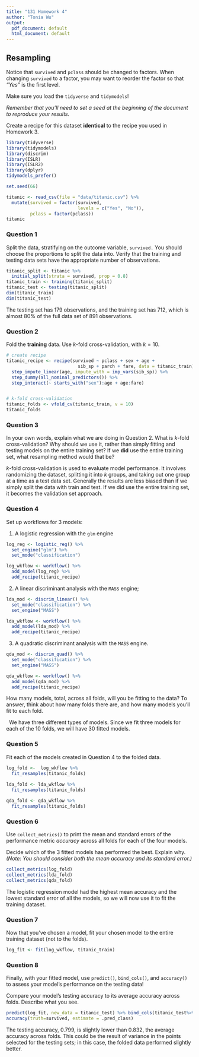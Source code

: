 ```yaml
---
title: "131 Homework 4"
author: "Tonia Wu"
output:
  pdf_document: default
  html_document: default
---
```



## Resampling

Notice that `survived` and `pclass` should be changed to factors. When changing `survived` to a factor, you may want to reorder the factor so that *"Yes"* is the first level.

Make sure you load the `tidyverse` and `tidymodels`!

*Remember that you'll need to set a seed at the beginning of the document to reproduce your results.*

Create a recipe for this dataset **identical** to the recipe you used in Homework 3.
```r
library(tidyverse)
library(tidymodels)
library(discrim)
library(ISLR)
library(ISLR2)
library(dplyr)
tidymodels_prefer()

set.seed(66)

titanic <- read_csv(file = "data/titanic.csv") %>% 
  mutate(survived = factor(survived, 
                           levels = c("Yes", "No")),
         pclass = factor(pclass))
titanic
```
### Question 1

Split the data, stratifying on the outcome variable, `survived.`  You should choose the proportions to split the data into. Verify that the training and testing data sets have the appropriate number of observations. 

```r
titanic_split <- titanic %>% 
  initial_split(strata = survived, prop = 0.8)
titanic_train <- training(titanic_split)
titanic_test <- testing(titanic_split)
dim(titanic_train)
dim(titanic_test)
```
The testing set has 179 observations, and the training set has 712, which is almost 80% of the full data set of 891 observations.

### Question 2

Fold the **training** data. Use *k*-fold cross-validation, with $k = 10$.

```r
# create recipe
titanic_recipe <- recipe(survived ~ pclass + sex + age + 
                           sib_sp + parch + fare, data = titanic_train) %>% 
  step_impute_linear(age, impute_with = imp_vars(sib_sp)) %>% 
  step_dummy(all_nominal_predictors()) %>% 
  step_interact(~ starts_with("sex"):age + age:fare)


# k-fold cross-validation
titanic_folds <- vfold_cv(titanic_train, v = 10)
titanic_folds
```

### Question 3

In your own words, explain what we are doing in Question 2. What is *k*-fold cross-validation? Why should we use it, rather than simply fitting and testing models on the entire training set? If we **did** use the entire training set, what resampling method would that be?


*k*-fold cross-validation is used to evaluate model performance. It involves randomizing the dataset, splitting it into *k* groups, and taking out one group at a time as a test data set. Generally the results are less biased than if we simply split the data with train and test. If we did use the entire training set, it becomes the validation set approach.

### Question 4

Set up workflows for 3 models:

1. A logistic regression with the `glm` engine
```r
log_reg <- logistic_reg() %>% 
  set_engine("glm") %>% 
  set_mode("classification")

log_wkflow <- workflow() %>% 
  add_model(log_reg) %>% 
  add_recipe(titanic_recipe)

```
2. A linear discriminant analysis with the `MASS` engine;
```r
lda_mod <- discrim_linear() %>% 
  set_mode("classification") %>% 
  set_engine("MASS")

lda_wkflow <- workflow() %>% 
  add_model(lda_mod) %>% 
  add_recipe(titanic_recipe)

```
3. A quadratic discriminant analysis with the `MASS` engine.
```r
qda_mod <- discrim_quad() %>% 
  set_mode("classification") %>% 
  set_engine("MASS")

qda_wkflow <- workflow() %>% 
  add_model(qda_mod) %>% 
  add_recipe(titanic_recipe)
```

How many models, total, across all folds, will you be fitting to the data? To answer, think about how many folds there are, and how many models you'll fit to each fold.

|   We have three different types of models. Since we fit three models for each of the 10 folds, we will have 30 fitted models.

### Question 5

Fit each of the models created in Question 4 to the folded data.
```r
log_fold <-  log_wkflow %>%
  fit_resamples(titanic_folds)
  
lda_fold <- lda_wkflow %>%
  fit_resamples(titanic_folds)

qda_fold <- qda_wkflow %>%
  fit_resamples(titanic_folds)
```

### Question 6

Use `collect_metrics()` to print the mean and standard errors of the performance metric *accuracy* across all folds for each of the four models.

Decide which of the 3 fitted models has performed the best. Explain why. *(Note: You should consider both the mean accuracy and its standard error.)*
```r
collect_metrics(log_fold)
collect_metrics(lda_fold)
collect_metrics(qda_fold)
```

The logistic regression model had the highest mean accuracy and the lowest standard error of all the models, so we will now use it to fit the training dataset.

### Question 7

Now that you’ve chosen a model, fit your chosen model to the entire training dataset (not to the folds).
```r
log_fit <- fit(log_wkflow, titanic_train)
```
### Question 8

Finally, with your fitted model, use `predict()`, `bind_cols()`, and `accuracy()` to assess your model’s performance on the testing data!

Compare your model’s testing accuracy to its average accuracy across folds. Describe what you see.

```r
predict(log_fit, new_data = titanic_test) %>% bind_cols(titanic_test%>% dplyr::select(survived)) %>%
accuracy(truth=survived, estimate = .pred_class)

```

The testing accuracy, 0.799, is slightly lower than 0.832, the average accuracy across folds. This could be the result of variance in the points selected for the testing sets; in this case, the folded data performed slightly better.